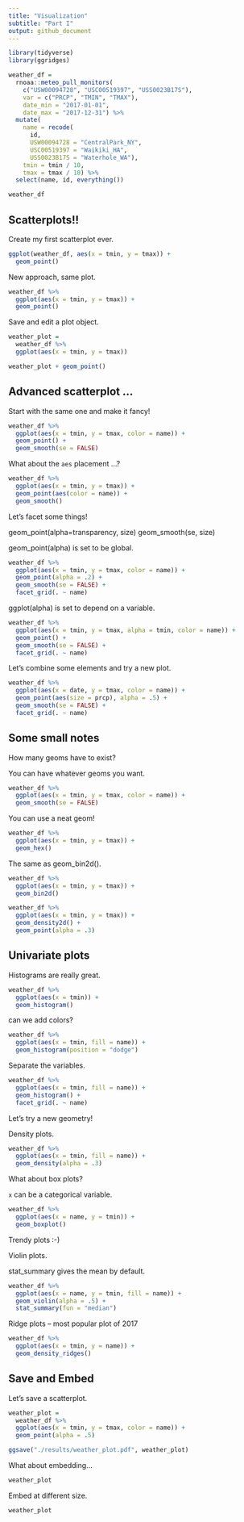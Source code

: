 ```yaml
---
title: "Visualization"
subtitle: "Part I"
output: github_document
---
```


```r
library(tidyverse)
library(ggridges)
```

```r
weather_df = 
  rnoaa::meteo_pull_monitors(
    c("USW00094728", "USC00519397", "USS0023B17S"),
    var = c("PRCP", "TMIN", "TMAX"), 
    date_min = "2017-01-01",
    date_max = "2017-12-31") %>%
  mutate(
    name = recode(
      id, 
      USW00094728 = "CentralPark_NY", 
      USC00519397 = "Waikiki_HA",
      USS0023B17S = "Waterhole_WA"),
    tmin = tmin / 10,
    tmax = tmax / 10) %>%
  select(name, id, everything())

weather_df
```


## Scatterplots!!

Create my first scatterplot ever.

```r
ggplot(weather_df, aes(x = tmin, y = tmax)) + 
  geom_point()
```

New approach, same plot.

```r
weather_df %>%
  ggplot(aes(x = tmin, y = tmax)) + 
  geom_point()
```

Save and edit a plot object.

```r
weather_plot = 
  weather_df %>%
  ggplot(aes(x = tmin, y = tmax))

weather_plot + geom_point()
```

## Advanced scatterplot ...

Start with the same one and make it fancy!

```r
weather_df %>%
  ggplot(aes(x = tmin, y = tmax, color = name)) + 
  geom_point() + 
  geom_smooth(se = FALSE)
```

What about the `aes` placement ...?

```r
weather_df %>%
  ggplot(aes(x = tmin, y = tmax)) + 
  geom_point(aes(color = name)) +
  geom_smooth()
```

Let's facet some things!

geom_point(alpha=transparency, size)
geom_smooth(se, size)

geom_point(alpha) is set to be global.

```r
weather_df %>%
  ggplot(aes(x = tmin, y = tmax, color = name)) + 
  geom_point(alpha = .2) + 
  geom_smooth(se = FALSE) + 
  facet_grid(. ~ name)
```

ggplot(alpha) is set to depend on a variable.

```r
weather_df %>%
  ggplot(aes(x = tmin, y = tmax, alpha = tmin, color = name)) + 
  geom_point() + 
  geom_smooth(se = FALSE) + 
  facet_grid(. ~ name)
```

Let's combine some elements and try a new plot.

```r
weather_df %>%
  ggplot(aes(x = date, y = tmax, color = name)) +
  geom_point(aes(size = prcp), alpha = .5) +
  geom_smooth(se = FALSE) +
  facet_grid(. ~ name)
```




## Some small notes

How many geoms have to exist?

You can have whatever geoms you want.

```r
weather_df %>%
  ggplot(aes(x = tmin, y = tmax, color = name)) +
  geom_smooth(se = FALSE) 
```

You can use a neat geom!

```r
weather_df %>%
  ggplot(aes(x = tmin, y = tmax)) +
  geom_hex()
```

The same as geom_bin2d().

```r
weather_df %>%
  ggplot(aes(x = tmin, y = tmax)) +
  geom_bin2d()
```

```r
weather_df %>%
  ggplot(aes(x = tmin, y = tmax)) +
  geom_density2d() +
  geom_point(alpha = .3)
```


## Univariate plots

Histograms are really great.

```r
weather_df %>%
  ggplot(aes(x = tmin)) + 
  geom_histogram()
```

can we add colors?

```r
weather_df %>%
  ggplot(aes(x = tmin, fill = name)) + 
  geom_histogram(position = "dodge")
```

Separate the variables.

```r
weather_df %>%
  ggplot(aes(x = tmin, fill = name)) + 
  geom_histogram() +
  facet_grid(. ~ name)
```

Let's try a new geometry!

Density plots.

```r
weather_df %>%
  ggplot(aes(x = tmin, fill = name)) +
  geom_density(alpha = .3)
```

What about box plots?

`x` can be a categorical variable.

```r
weather_df %>%
  ggplot(aes(x = name, y = tmin)) +
  geom_boxplot()
```

Trendy plots :-)

Violin plots.

stat_summary gives the mean by default.

```r
weather_df %>%
  ggplot(aes(x = name, y = tmin, fill = name)) +
  geom_violin(alpha = .5) +
  stat_summary(fun = "median")
```

Ridge plots -- most popular plot of 2017

```r
weather_df %>%
  ggplot(aes(x = tmin, y = name)) +
  geom_density_ridges()
```



## Save and Embed

Let's save a scatterplot.

```r
weather_plot = 
  weather_df %>%
  ggplot(aes(x = tmin, y = tmax, color = name)) +
  geom_point(alpha = .5)

ggsave("./results/weather_plot.pdf", weather_plot)
```

What about embedding...

```r
weather_plot
```

Embed at different size.

```r
weather_plot
```































